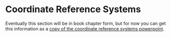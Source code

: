 
# Coordinate Reference Systems

Eventually this section will be in book chapter form, but for now you can get this information as a [copy of the coordinate reference systems powerpoint](resources/ppt/02-coordinate-refs.pptx).
